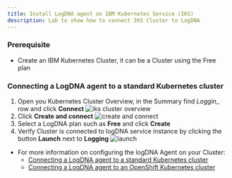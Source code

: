 ```yaml
---
title: Install LogDNA agent on IBM Kubernetes Service (IKS)
description: Lab to show how to connect IKS Cluster to LogDNA
---
```



### Prerequisite
- Create an IBM Kubernetes Cluster, it can be a Cluster using the Free plan

### Connecting a LogDNA agent to a standard Kubernetes cluster

1. Open you Kubernetes Cluster Overview, in the Summary find _Loggin__ row and click **Connect**
    ![iks cluster overview](./images/iks-connect-logdna.png)
1. Click **Create and connect**
    ![create and connect](./images/create-connect.png)
1. Select a LogDNA plan such as **Free** and click **Create**
1. Verify Cluster is connected to logDNA service instance by clicking the button **Launch** next to __Logging__
    ![launch](./images/connected-logdna.png)

- For more information on configuring the logDNA Agent on your Cluster:
    -  [Connecting a LogDNA agent to a standard Kubernetes cluster](https://cloud.ibm.com/docs/Log-Analysis-with-LogDNA?topic=Log-Analysis-with-LogDNA-config_agent_kube_cluster)
    - [Connecting a LogDNA agent to an OpenShift Kubernetes cluster](https://cloud.ibm.com/docs/Log-Analysis-with-LogDNA?topic=Log-Analysis-with-LogDNA-config_agent_os_cluster)

